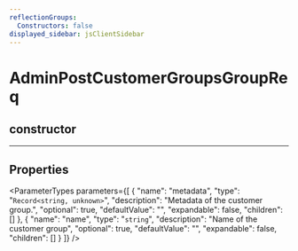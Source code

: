 ```yaml
---
reflectionGroups:
  Constructors: false
displayed_sidebar: jsClientSidebar
---
```



# AdminPostCustomerGroupsGroupReq

## constructor

___

## Properties

<ParameterTypes parameters={[
  {
    "name": "metadata",
    "type": "`Record<string, unknown>`",
    "description": "Metadata of the customer group.",
    "optional": true,
    "defaultValue": "",
    "expandable": false,
    "children": []
  },
  {
    "name": "name",
    "type": "`string`",
    "description": "Name of the customer group",
    "optional": true,
    "defaultValue": "",
    "expandable": false,
    "children": []
  }
]} />
